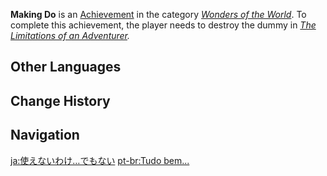 {{Achievement Infobox
|title        = 
|id           = 84516
|order id     = 4040
|category     = Wonders of the World
|description  = Only bring materials for a training dummy to [[Herman]].
|requirements = Destroy the dummy in ''[[The Limitations of an Adventurer]].''
|primogems    = 5
|tracking     = 
|hidden       = 1
|type         = Commission
}}
'''Making Do''' is an [[Achievement]] in the category ''[[Wonders of the World]]''. To complete this achievement, the player needs to destroy the dummy in ''[[The Limitations of an Adventurer]].''
<!--
==Trivia==

==Video Guides==
{{EVT
|video1   = 
|caption1 = 
}}
-->
==Other Languages==
{{Other Languages
|en      = Making Do
|zhs     = 凑合…也能用
|zhs_rm  = Còuhé... Yě Néng Yòng
|zht     = 也不是不能用…
|zht_rm  = Yě Bùshì Bùnéng Yòng...
|zh_tl   = 
|ja      = 使えないわけ…でもない
|ja_rm   = Tsukaenai Wake... de mo Nai
|ja_tl   = 
|ko      = 대충…쓸 만해
|ko_rm   = Daechung... Sseul Manhae
|ko_tl   = Roughly... Able to Use
|es      = Eso también sirve...
|es_tl   = That Works Too...
|fr      = Ça se tient...
|fr_tl   = That Makes Sense...
|ru      = Стукни и заработает
|ru_tl   = Knock and It Will Work
|th      = เอาน่ะ...ก็พอใช้ได้
|th_rm   = 
|th_tl   = 
|vi      = Miễn cưỡng... cũng dùng được
|vi_tl   = 
|de      = Das tut’s auch
|de_tl   = That Will Do
|id      = Apa Adanya
|id_tl   = As It Is
|pt      = Tudo bem...
|pt_tl   = 
|tr      = Elindekiyle Yetin
|tr_tl   = 
|it      = Arrangiarsi
|it_tl   = 
}}

==Change History==
{{Change History|1.0}}
<!--
==References==
{{Reflist}}
-->
==Navigation==
{{Achievement Navbox|Wonders of the World|Commission}}

[[ja:使えないわけ…でもない]]
[[pt-br:Tudo bem...]]